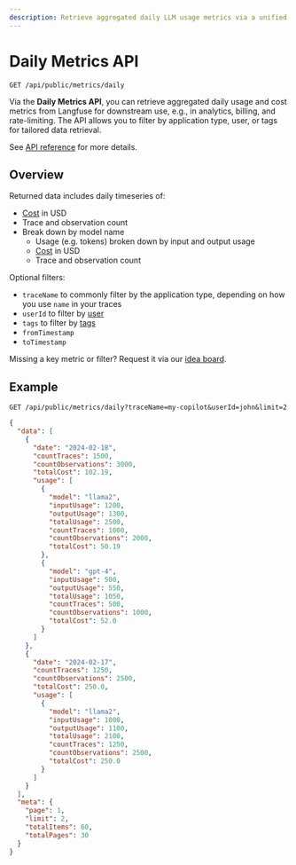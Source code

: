 ```yaml
---
description: Retrieve aggregated daily LLM usage metrics via a unified endpoint. Filters for application type, user, or tags are available for tailored data retrieval.
---
```


# Daily Metrics API

```
GET /api/public/metrics/daily
```

Via the **Daily Metrics API**, you can retrieve aggregated daily usage and cost metrics from Langfuse for downstream use, e.g., in analytics, billing, and rate-limiting. The API allows you to filter by application type, user, or tags for tailored data retrieval.

See [API reference](https://api.reference.langfuse.com/#get-/api/public/metrics/daily) for more details.

## Overview

Returned data includes daily timeseries of:

- [Cost](/docs/model-usage-and-cost) in USD
- Trace and observation count
- Break down by model name
  - Usage (e.g. tokens) broken down by input and output usage
  - [Cost](/docs/model-usage-and-cost) in USD
  - Trace and observation count

Optional filters:

- `traceName` to commonly filter by the application type, depending on how you use `name` in your traces
- `userId` to filter by [user](/docs/tracing-features/users)
- `tags` to filter by [tags](/docs/tracing-features/tags)
- `fromTimestamp`
- `toTimestamp`

Missing a key metric or filter? Request it via our [idea board](/ideas).

## Example

```
GET /api/public/metrics/daily?traceName=my-copilot&userId=john&limit=2
```

```json
{
  "data": [
    {
      "date": "2024-02-18",
      "countTraces": 1500,
      "countObservations": 3000,
      "totalCost": 102.19,
      "usage": [
        {
          "model": "llama2",
          "inputUsage": 1200,
          "outputUsage": 1300,
          "totalUsage": 2500,
          "countTraces": 1000,
          "countObservations": 2000,
          "totalCost": 50.19
        },
        {
          "model": "gpt-4",
          "inputUsage": 500,
          "outputUsage": 550,
          "totalUsage": 1050,
          "countTraces": 500,
          "countObservations": 1000,
          "totalCost": 52.0
        }
      ]
    },
    {
      "date": "2024-02-17",
      "countTraces": 1250,
      "countObservations": 2500,
      "totalCost": 250.0,
      "usage": [
        {
          "model": "llama2",
          "inputUsage": 1000,
          "outputUsage": 1100,
          "totalUsage": 2100,
          "countTraces": 1250,
          "countObservations": 2500,
          "totalCost": 250.0
        }
      ]
    }
  ],
  "meta": {
    "page": 1,
    "limit": 2,
    "totalItems": 60,
    "totalPages": 30
  }
}
```
